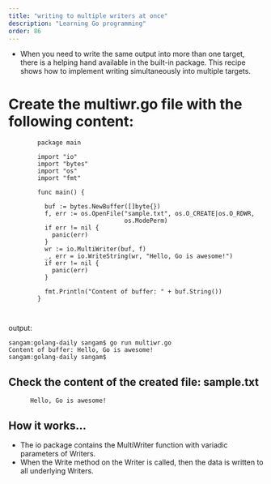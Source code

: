 ```yaml
---
title: "writing to multiple writers at once"
description: "Learning Go programming"
order: 86
---
```




- When you need to write the same output into more than one target, there is a helping hand available in the built-in package. 
This recipe shows how to implement writing simultaneously into multiple targets.

# Create the multiwr.go file with the following content:
```
        package main

        import "io"
        import "bytes"
        import "os"
        import "fmt"

        func main() {

          buf := bytes.NewBuffer([]byte{})
          f, err := os.OpenFile("sample.txt", os.O_CREATE|os.O_RDWR,
                                os.ModePerm)
          if err != nil {
            panic(err)
          }
          wr := io.MultiWriter(buf, f)
          _, err = io.WriteString(wr, "Hello, Go is awesome!")
          if err != nil {
            panic(err)
          }

          fmt.Println("Content of buffer: " + buf.String())
        }



```
output:
```
sangam:golang-daily sangam$ go run multiwr.go
Content of buffer: Hello, Go is awesome!
sangam:golang-daily sangam$ 

```
## Check the content of the created file: sample.txt
```
      Hello, Go is awesome!
```
## How it works...

- The io package contains the MultiWriter function with variadic parameters of  Writers. 
- When the Write method on the Writer is called, then the data is written to all underlying Writers.
